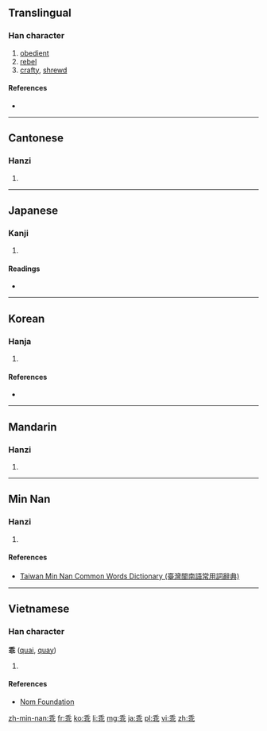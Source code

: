 ==Translingual==

===Han character===
{{Han char|rn=4|rad=丿|as=07|sn=8|four=2011<sub>1</sub>|canj=竹十中心 (HJLP)}}

# [[obedient]]
# [[rebel]]
# [[crafty]], [[shrewd]]

====References====
* {{Han ref|kx=0083.030|dkj=00149|dj=0166.260|hdz=10038.180|uh=4E56|ud=20054|bh=A8C4|bd=43204}}

----

==Cantonese==

===Hanzi===
{{yue-hanzi|jyut=[[gwaai1]]|y=gwaai1}}

# {{defn|lang=yue|sort=丿07}}

----

==Japanese==

===Kanji===
{{ja-kanji|grade=|rs=丿07}}

# {{defn|lang=ja|sort=丿07}}

====Readings====
* {{ja-readings|on=[[かい]] (kai)|kun=[[もどる]] (modoru), [[そむく]] (somuku)}}

----

==Korean==

===Hanja===
{{ko-hanja|hangeul=괴|rv=goe|mr=koe|y=koy|eumhun=어그러질|ehrv=eogeureojil|ehmr=ǒgǔrǒjil|ehy=}}

# {{defn|lang=ko|sort=丿07}}

====References====
* {{Hanja ref|nav=8170}}

----

==Mandarin==

===Hanzi===
{{cmn-hanzi|pin=[[guāi]] ([[guai1]])|wg=kuai<sup>1</sup>}}

# {{defn|lang=cmn|sort=丿07}}

----

==Min Nan==

===Hanzi===
{{nan-hanzi|tlpa=kuai (kuai<sup>1</sup>)}}

# {{defn|lang=nan|sort=丿07}}

====References====
*[http://twblg.dict.edu.tw/holodict_new/result_detail.jsp?n_no=3534&curpage=1&sample=%E4%B9%96&radiobutton=1&querytarget=1&limit=20&pagenum=1&rowcount=2 Taiwan Min Nan Common Words Dictionary (臺灣閩南語常用詞辭典)]

----

==Vietnamese==

===Han character===
'''乖''' ([[quai]], [[quay]])

# {{defn|lang=vi}}

====References====
*[http://nomfoundation.org/common/nom_details.php?codepoint=4e56 Nom Foundation]

[[zh-min-nan:乖]]
[[fr:乖]]
[[ko:乖]]
[[li:乖]]
[[mg:乖]]
[[ja:乖]]
[[pl:乖]]
[[vi:乖]]
[[zh:乖]]